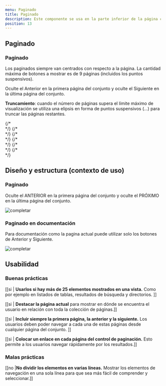 ```yaml
---
menu: Paginado
title: Paginado
description: Este componente se usa en la parte inferior de la página cuando hay demasiados resultados de búsqueda para evitar que el usuario se sienta abrumado por la cantidad de información.
position: 13
---
```




## Paginado

### Paginado

Los paginados siempre van centrados con respecto a la página. La cantidad máxima de botones a mostrar es de 9 páginas (incluidos los puntos suspensivos).

Oculte el Anterior en la primera página del conjunto y oculte el Siguiente en la última página del conjunto. 

**Truncamiento**: cuando el número de páginas supera el límite máximo de visualización se utiliza una elipsis en forma de puntos suspensivos (…) para truncar las páginas restantes.

<!-- codigo -->

<div class="pagination-container">
  {/* <div className="mt-3 mb-4"> */}
    <Pagination pages={3} ariaLabel="Ejemplo de paginación simple" />
  {/* </div> */}
  {/* <div className="mt-3 mb-4"> */}
    <Pagination pages={13} default={12} ariaLabel="Ejemplo de paginación simple" />
  {/* </div> */}
  {/* <div className="mb-4"> */}
    <Pagination pages={13} default={6} ariaLabel="Ejemplo de paginación compleja" />
  {/* </div> */}
</div>


## Diseño y estructura (contexto de uso)

### Paginado

Oculte el ANTERIOR en la primera página del conjunto y oculte el PRÓXIMO en la última página del conjunto.

![completar](/componentes/paginado/paginado-1.svg)

### Paginado en documentación

Para documentación como la pagina actual puede utilizar solo los botones de Anterior y Siguiente.

![completar](/componentes/paginado/paginado-2.svg)

## Usabilidad

### Buenas prácticas

[[si | **Usarlos si hay más de 25 elementos mostrados en una vista.** Como por ejemplo en listados de tablas, resultados de búsqueda y directorios. ]]

[[si | **Destacar la página actual** para mostrar en dónde se encuentra el usuario en relación con toda la colección de páginas.]]

[[si | **Incluir siempre la primera página, la anterior y la siguiente.** Los usuarios deben poder navegar a cada una de estas páginas desde cualquier página del conjunto. ]]

[[si | **Colocar un enlace en cada página del control de paginación.** Esto permite a los usuarios navegar rápidamente por los resultados.]]

### Malas prácticas

[[no |**No dividir los elementos en varias líneas.** Mostrar los elementos de navegación en una sola línea para que sea más fácil de comprender y seleccionar.]]
